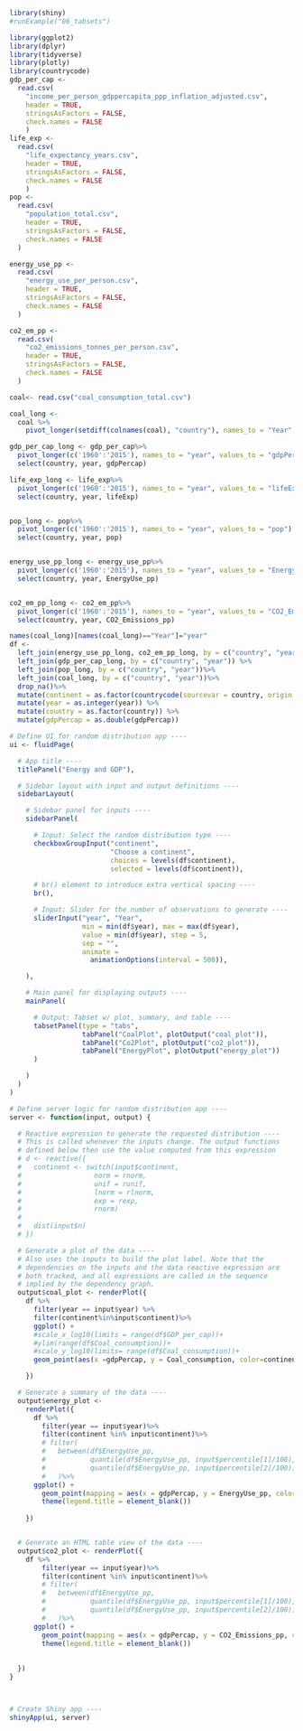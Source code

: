 ```r
library(shiny)
#runExample("06_tabsets")
```

```r
library(ggplot2)
library(dplyr)
library(tidyverse)
library(plotly)
library(countrycode)
gdp_per_cap <- 
  read.csv(
    "income_per_person_gdppercapita_ppp_inflation_adjusted.csv", 
    header = TRUE, 
    stringsAsFactors = FALSE,
    check.names = FALSE
    )
life_exp <- 
  read.csv(
    "life_expectancy_years.csv",
    header = TRUE,
    stringsAsFactors = FALSE,
    check.names = FALSE
    )
pop <-
  read.csv(
    "population_total.csv",
    header = TRUE,
    stringsAsFactors = FALSE,
    check.names = FALSE
  )

energy_use_pp <- 
  read.csv(
    "energy_use_per_person.csv",
    header = TRUE,
    stringsAsFactors = FALSE,
    check.names = FALSE
  )

co2_em_pp <-
  read.csv(
    "co2_emissions_tonnes_per_person.csv",
    header = TRUE,
    stringsAsFactors = FALSE,
    check.names = FALSE
  )

coal<- read.csv("coal_consumption_total.csv")

coal_long <-
  coal %>%
    pivot_longer(setdiff(colnames(coal), "country"), names_to = "Year", values_to = "Coal_consumption")

gdp_per_cap_long <- gdp_per_cap%>%
  pivot_longer(c('1960':'2015'), names_to = "year", values_to = "gdpPercap") %>%
  select(country, year, gdpPercap)

life_exp_long <- life_exp%>%
  pivot_longer(c('1960':'2015'), names_to = "year", values_to = "lifeExp") %>%
  select(country, year, lifeExp)


pop_long <- pop%>%
  pivot_longer(c('1960':'2015'), names_to = "year", values_to = "pop") %>%
  select(country, year, pop)


energy_use_pp_long <- energy_use_pp%>%
  pivot_longer(c('1960':'2015'), names_to = "year", values_to = "EnergyUse_pp") %>%
  select(country, year, EnergyUse_pp)


co2_em_pp_long <- co2_em_pp%>%
  pivot_longer(c('1960':'2015'), names_to = "year", values_to = "CO2_Emissions_pp") %>%
  select(country, year, CO2_Emissions_pp)

names(coal_long)[names(coal_long)=="Year"]="year"
df <- 
  left_join(energy_use_pp_long, co2_em_pp_long, by = c("country", "year")) %>%
  left_join(gdp_per_cap_long, by = c("country", "year")) %>%
  left_join(pop_long, by = c("country", "year"))%>%
  left_join(coal_long, by = c("country", "year"))%>%
  drop_na()%>%
  mutate(continent = as.factor(countrycode(sourcevar = country, origin = "country.name", destination = "continent")))%>%
  mutate(year = as.integer(year)) %>%
  mutate(country = as.factor(country)) %>%
  mutate(gdpPercap = as.double(gdpPercap))
```

```r
# Define UI for random distribution app ----
ui <- fluidPage(

  # App title ----
  titlePanel("Energy and GDP"),

  # Sidebar layout with input and output definitions ----
  sidebarLayout(

    # Sidebar panel for inputs ----
    sidebarPanel(

      # Input: Select the random distribution type ----
      checkboxGroupInput("continent", 
                         "Choose a continent", 
                         choices = levels(df$continent),
                         selected = levels(df$continent)),

      # br() element to introduce extra vertical spacing ----
      br(),

      # Input: Slider for the number of observations to generate ----
      sliderInput("year", "Year",
                  min = min(df$year), max = max(df$year),
                  value = min(df$year), step = 5,
                  sep = "",
                  animate =
                    animationOptions(interval = 500)),

    ),

    # Main panel for displaying outputs ----
    mainPanel(

      # Output: Tabset w/ plot, summary, and table ----
      tabsetPanel(type = "tabs",
                  tabPanel("CoalPlot", plotOutput("coal_plot")),
                  tabPanel("Co2Plot", plotOutput("co2_plot")),
                  tabPanel("EnergyPlot", plotOutput("energy_plot"))
      )

    )
  )
)

# Define server logic for random distribution app ----
server <- function(input, output) {

  # Reactive expression to generate the requested distribution ----
  # This is called whenever the inputs change. The output functions
  # defined below then use the value computed from this expression
  # d <- reactive({
  #   continent <- switch(input$continent,
  #                  norm = rnorm,
  #                  unif = runif,
  #                  lnorm = rlnorm,
  #                  exp = rexp,
  #                  rnorm)
  # 
  #   dist(input$n)
  # })

  # Generate a plot of the data ----
  # Also uses the inputs to build the plot label. Note that the
  # dependencies on the inputs and the data reactive expression are
  # both tracked, and all expressions are called in the sequence
  # implied by the dependency graph.
  output$coal_plot <- renderPlot({
    df %>%
      filter(year == input$year) %>%
      filter(continent%in%input$continent)%>%
      ggplot() +
      #scale_x_log10(limits = range(df$GDP_per_cap))+
      #ylim(range(df$Coal_consumption))+
      #scale_y_log10(limits= range(df$Coal_consumption))+
      geom_point(aes(x =gdpPercap, y = Coal_consumption, color=continent, size= pop))

    })

  # Generate a summary of the data ----
  output$energy_plot <- 
    renderPlot({
      df %>%
        filter(year == input$year)%>%
        filter(continent %in% input$continent)%>%
        # filter(
        #   between(df$EnergyUse_pp, 
        #           quantile(df$EnergyUse_pp, input$percentile[1]/100),
        #           quantile(df$EnergyUse_pp, input$percentile[2]/100))
        #   )%>%
      ggplot() +
        geom_point(mapping = aes(x = gdpPercap, y = EnergyUse_pp, color = continent))+
        theme(legend.title = element_blank())
        
    })


  # Generate an HTML table view of the data ----
  output$co2_plot <- renderPlot({
    df %>%
        filter(year == input$year)%>%
        filter(continent %in% input$continent)%>%
        # filter(
        #   between(df$EnergyUse_pp, 
        #           quantile(df$EnergyUse_pp, input$percentile[1]/100),
        #           quantile(df$EnergyUse_pp, input$percentile[2]/100))
        #   )%>%
      ggplot() +
        geom_point(mapping = aes(x = gdpPercap, y = CO2_Emissions_pp, color = continent))+
        theme(legend.title = element_blank())
        
    
  })
}



# Create Shiny app ----
shinyApp(ui, server)
```
